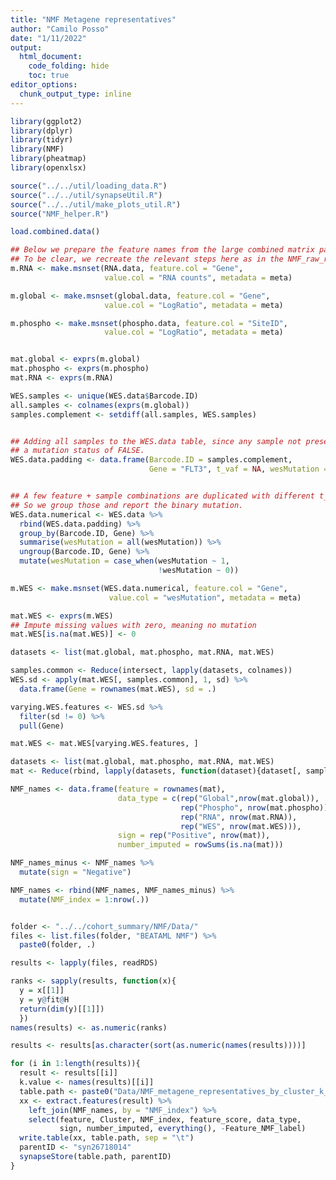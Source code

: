 ```yaml
---
title: "NMF Metagene representatives"
author: "Camilo Posso"
date: "1/11/2022"
output: 
  html_document:
    code_folding: hide
    toc: true
editor_options: 
  chunk_output_type: inline
---
```


```r
library(ggplot2)
library(dplyr)
library(tidyr)
library(NMF)
library(pheatmap)
library(openxlsx)

source("../../util/loading_data.R")
source("../../util/synapseUtil.R")
source("../../util/make_plots_util.R")
source("NMF_helper.R")

load.combined.data()

## Below we prepare the feature names from the large combined matrix passed to NMF.
## To be clear, we recreate the relevant steps here as in the NMF_raw_reults.R script.
m.RNA <- make.msnset(RNA.data, feature.col = "Gene", 
                     value.col = "RNA counts", metadata = meta)

m.global <- make.msnset(global.data, feature.col = "Gene", 
                     value.col = "LogRatio", metadata = meta)

m.phospho <- make.msnset(phospho.data, feature.col = "SiteID", 
                     value.col = "LogRatio", metadata = meta)


mat.global <- exprs(m.global)
mat.phospho <- exprs(m.phospho)
mat.RNA <- exprs(m.RNA)

WES.samples <- unique(WES.data$Barcode.ID)
all.samples <- colnames(exprs(m.global))
samples.complement <- setdiff(all.samples, WES.samples)


## Adding all samples to the WES.data table, since any sample not present indicates
## a mutation status of FALSE.
WES.data.padding <- data.frame(Barcode.ID = samples.complement, 
                               Gene = "FLT3", t_vaf = NA, wesMutation = FALSE)


## A few feature + sample combinations are duplicated with different t_vaf, but of course wesMutation = TRUE.
## So we group those and report the binary mutation.
WES.data.numerical <- WES.data %>%
  rbind(WES.data.padding) %>%
  group_by(Barcode.ID, Gene) %>%
  summarise(wesMutation = all(wesMutation)) %>%
  ungroup(Barcode.ID, Gene) %>%
  mutate(wesMutation = case_when(wesMutation ~ 1,
                                 !wesMutation ~ 0))

m.WES <- make.msnset(WES.data.numerical, feature.col = "Gene", 
                      value.col = "wesMutation", metadata = meta)

mat.WES <- exprs(m.WES)
## Impute missing values with zero, meaning no mutation
mat.WES[is.na(mat.WES)] <- 0

datasets <- list(mat.global, mat.phospho, mat.RNA, mat.WES)

samples.common <- Reduce(intersect, lapply(datasets, colnames))
WES.sd <- apply(mat.WES[, samples.common], 1, sd) %>%
  data.frame(Gene = rownames(mat.WES), sd = .)

varying.WES.features <- WES.sd %>%
  filter(sd != 0) %>%
  pull(Gene)

mat.WES <- mat.WES[varying.WES.features, ]

datasets <- list(mat.global, mat.phospho, mat.RNA, mat.WES)
mat <- Reduce(rbind, lapply(datasets, function(dataset){dataset[, samples.common]}))

NMF_names <- data.frame(feature = rownames(mat), 
                        data_type = c(rep("Global",nrow(mat.global)), 
                                      rep("Phospho", nrow(mat.phospho)), 
                                      rep("RNA", nrow(mat.RNA)),
                                      rep("WES", nrow(mat.WES))),
                        sign = rep("Positive", nrow(mat)),
                        number_imputed = rowSums(is.na(mat)))

NMF_names_minus <- NMF_names %>%
  mutate(sign = "Negative")

NMF_names <- rbind(NMF_names, NMF_names_minus) %>%
  mutate(NMF_index = 1:nrow(.))


folder <- "../../cohort_summary/NMF/Data/"
files <- list.files(folder, "BEATAML NMF") %>%
  paste0(folder, .)

results <- lapply(files, readRDS)

ranks <- sapply(results, function(x){
  y = x[[1]]
  y = y@fit@H
  return(dim(y)[[1]])
  })
names(results) <- as.numeric(ranks)

results <- results[as.character(sort(as.numeric(names(results))))]

```


```r

for (i in 1:length(results)){
  result <- results[[i]]
  k.value <- names(results)[[i]]
  table.path <- paste0("Data/NMF_metagene_representatives_by_cluster_k_", k.value, "_W_included.txt")
  xx <- extract.features(result) %>%
    left_join(NMF_names, by = "NMF_index") %>%
    select(feature, Cluster, NMF_index, feature_score, data_type, 
           sign, number_imputed, everything(), -Feature_NMF_label)
  write.table(xx, table.path, sep = "\t")
  parentID <- "syn26718014"
  synapseStore(table.path, parentID)
}

```








